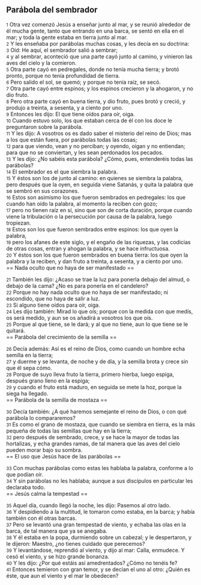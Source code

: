 == Parábola del sembrador ==

{{anchor|1}} <small>1</small> Otra vez comenzó Jesús a enseñar junto al mar, y se reunió alrededor de él mucha gente, tanto que entrando en una barca, se sentó en ella en el mar; y toda la gente estaba en tierra junto al mar.<br>
{{anchor|2}} <small>2</small> Y les enseñaba por parábolas muchas cosas, y les decía en su doctrina:<br>
{{anchor|3}} <small>3</small> Oíd: He aquí, el sembrador salió a sembrar;<br>
{{anchor|4}} <small>4</small> y al sembrar, aconteció que una parte cayó junto al camino, y vinieron las aves del cielo y la comieron.<br>
{{anchor|5}} <small>5</small> Otra parte cayó en pedregales, donde no tenía mucha tierra; y brotó pronto, porque no tenía profundidad de tierra.<br>
{{anchor|6}} <small>6</small> Pero salido el sol, se quemó; y porque no tenía raíz, se secó.<br>
{{anchor|7}} <small>7</small> Otra parte cayó entre espinos; y los espinos crecieron y la ahogaron, y no dio fruto.<br>
{{anchor|8}} <small>8</small> Pero otra parte cayó en buena tierra, y dio fruto, pues brotó y creció, y produjo a treinta, a sesenta, y a ciento por uno.<br>
{{anchor|9}} <small>9</small> Entonces les dijo: El que tiene oídos para oír, oiga.<br>
{{anchor|10}} <small>10</small> Cuando estuvo solo, los que estaban cerca de él con los doce le preguntaron sobre la parábola.<br>
{{anchor|11}} <small>11</small> Y les dijo: A vosotros os es dado saber el misterio del reino de Dios; mas a los que están fuera, por parábolas todas las cosas;<br>
{{anchor|12}} <small>12</small> para que viendo, vean y no perciban; y oyendo, oigan y no entiendan; para que no se conviertan, y les sean perdonados los pecados.<br>
{{anchor|13}} <small>13</small> Y les dijo: ¿No sabéis esta parábola? ¿Cómo, pues, entenderéis todas las parábolas?<br>
{{anchor|14}} <small>14</small> El sembrador es el que siembra la palabra.<br>
{{anchor|15}} <small>15</small> Y éstos son los de junto al camino: en quienes se siembra la palabra, pero después que la oyen, en seguida viene Satanás, y quita la palabra que se sembró en sus corazones.<br>
{{anchor|16}} <small>16</small> Estos son asimismo los que fueron sembrados en pedregales: los que cuando han oído la palabra, al momento la reciben con gozo;<br>
{{anchor|17}} <small>17</small> pero no tienen raíz en sí, sino que son de corta duración, porque cuando viene la tribulación o la persecución por causa de la palabra, luego tropiezan.<br>
{{anchor|18}} <small>18</small> Estos son los que fueron sembrados entre espinos: los que oyen la palabra,<br>
{{anchor|19}} <small>19</small> pero los afanes de este siglo, y el engaño de las riquezas, y las codicias de otras cosas, entran y ahogan la palabra, y se hace infructuosa.<br>
{{anchor|20}} <small>20</small> Y éstos son los que fueron sembrados en buena tierra: los que oyen la palabra y la reciben, y dan fruto a treinta, a sesenta, y a ciento por uno.<br>
== Nada oculto que no haya de ser manifestado ==

{{anchor|21}} <small>21</small> También les dijo: ¿Acaso se trae la luz para ponerla debajo del almud, o debajo de la cama? ¿No es para ponerla en el candelero?<br>
{{anchor|22}} <small>22</small> Porque no hay nada oculto que no haya de ser manifestado; ni escondido, que no haya de salir a luz.<br>
{{anchor|23}} <small>23</small> Si alguno tiene oídos para oír, oiga.<br>
{{anchor|24}} <small>24</small> Les dijo también: Mirad lo que oís; porque con la medida con que medís, os será medido, y aun se os añadirá a vosotros los que oís.<br>
{{anchor|25}} <small>25</small> Porque al que tiene, se le dará; y al que no tiene, aun lo que tiene se le quitará.<br>
== Parábola del crecimiento de la semilla ==

{{anchor|26}} <small>26</small> Decía además: Así es el reino de Dios, como cuando un hombre echa semilla en la tierra;<br>
{{anchor|27}} <small>27</small> y duerme y se levanta, de noche y de día, y la semilla brota y crece sin que él sepa cómo.<br>
{{anchor|28}} <small>28</small> Porque de suyo lleva fruto la tierra, primero hierba, luego espiga, después grano lleno en la espiga;<br>
{{anchor|29}} <small>29</small> y cuando el fruto está maduro, en seguida se mete la hoz, porque la siega ha llegado.<br>
== Parábola de la semilla de mostaza ==

{{anchor|30}} <small>30</small> Decía también: ¿A qué haremos semejante el reino de Dios, o con qué parábola lo compararemos?<br>
{{anchor|31}} <small>31</small> Es como el grano de mostaza, que cuando se siembra en tierra, es la más pequeña de todas las semillas que hay en la tierra;<br>
{{anchor|32}} <small>32</small> pero después de sembrado, crece, y se hace la mayor de todas las hortalizas, y echa grandes ramas, de tal manera que las aves del cielo pueden morar bajo su sombra.<br>
== El uso que Jesús hace de las parábolas ==

{{anchor|33}} <small>33</small> Con muchas parábolas como estas les hablaba la palabra, conforme a lo que podían oír.<br>
{{anchor|34}} <small>34</small> Y sin parábolas no les hablaba; aunque a sus discípulos en particular les declaraba todo.<br>
== Jesús calma la tempestad ==

{{anchor|35}} <small>35</small> Aquel día, cuando llegó la noche, les dijo: Pasemos al otro lado.<br>
{{anchor|36}} <small>36</small> Y despidiendo a la multitud, le tomaron como estaba, en la barca; y había también con él otras barcas.<br>
{{anchor|37}} <small>37</small> Pero se levantó una gran tempestad de viento, y echaba las olas en la barca, de tal manera que ya se anegaba.<br>
{{anchor|38}} <small>38</small> Y él estaba en la popa, durmiendo sobre un cabezal; y le despertaron, y le dijeron: Maestro, ¿no tienes cuidado que perecemos?<br>
{{anchor|39}} <small>39</small> Y levantándose, reprendió al viento, y dijo al mar: Calla, enmudece. Y cesó el viento, y se hizo grande bonanza.<br>
{{anchor|40}} <small>40</small> Y les dijo: ¿Por qué estáis así amedrentados? ¿Cómo no tenéis fe?<br>
{{anchor|41}} <small>41</small> Entonces temieron con gran temor, y se decían el uno al otro: ¿Quién es éste, que aun el viento y el mar le obedecen?<br>
